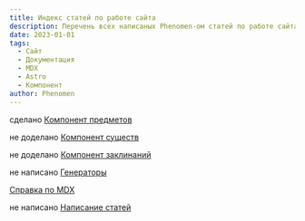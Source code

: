 ```yaml
---
title: Индекс статей по работе сайта
description: Перечень всех написаных Phenomen-ом статей по работе сайта
date: 2023-01-01
tags:
  - Сайт
  - Документация
  - MDX
  - Astro
  - Компонент
author: Phenomen
---
```


сделано [Компонент предметов](https://cyborgsandmages.com/posts/articles/item-component)

не доделано [Компонент существ](https://cyborgsandmages.com/posts/articles/creature-component)

не доделано [Компонент заклинаний](https://cyborgsandmages.com/posts/articles/spell-component)

не написано [Генераторы](https://cyborgsandmages.com/posts/articles/generators-component)

[Справка по MDX](https://cyborgsandmages.com/posts/articles/using-mdx)

не написано [Написание статей](https://cyborgsandmages.com/resources/authoring)